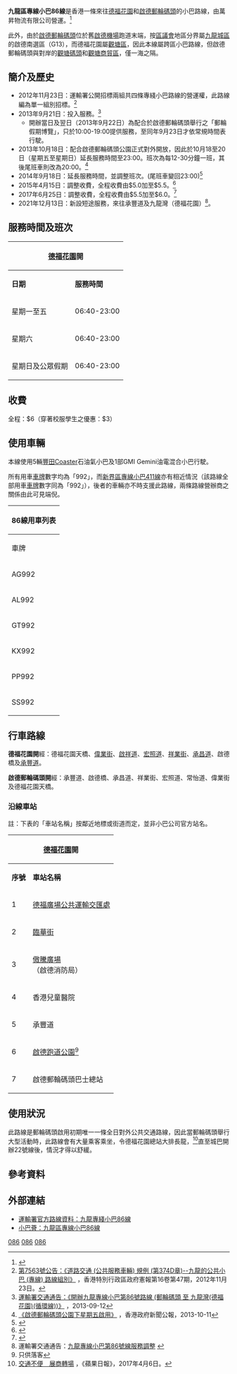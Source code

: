 {{公共汽車路線基礎資訊
|路線名稱=九龍區專線小巴86線
|代表圖像=050023_ToyotacoasterSS992,KL86.jpg
|經營者=駿億（亞洲）有限公司
|路線用車=[[豐田Coaster|豐田Coaster]]LPG、[[GMI_Gemini|GMI Gemini]]
|起點站=[[德福廣場公共運輸交匯處|德福花園]]
|途經地點=[[九龍灣商貿區|九龍灣商貿區]]
|終點站=[[啟德郵輪碼頭巴士總站|啟德郵輪碼頭]]
|路線性質=
|全程行駛里程=8公里
|全程行車時間=
|起點站服務時間=06:40-23:00
|終點站服務時間=06:40-23:00
|班次頻率=8-25分
|特別班次=
|全程收費=$6
|分段收費站點=
|服務時間以外替代路線=
|主要競爭交通=[[九龍巴士5M線|巴士5R]]、[[九龍巴士15A線|15A]]、[[城巴22線|22]]、[[九龍巴士28B線|28B]]、205R、[[九龍區專線小巴90A、90B線|小巴90系]]<br>穿梭巴士<br>的士
|備註=
|走線圖=GK86 RtMap.png
|走線圖說明=此線的走線圖
}}

'''九龍區專線小巴86線'''是香港一條來往[[德福花園|德福花園]]和[[啟德郵輪碼頭|啟德郵輪碼頭]]的小巴路線，由萬昇物流有限公司營運。<ref>{{Cite web |url=http://www.kaitakcruiseterminal.com.hk/%E8%A8%AD%E6%96%BD/%E5%A6%82%E4%BD%95%E5%89%8D%E5%BE%80/?lang=zh-hant |title=啟德郵輪碼頭官方網站 |accessdate=2018-08-06 |archive-date=2020-04-23 |archive-url=https://web.archive.org/web/20200423131434/https://www.kaitakcruiseterminal.com.hk/%e8%a8%ad%e6%96%bd/%e5%a6%82%e4%bd%95%e5%89%8d%e5%be%80/?lang=zh-hant |dead-url=no }}</ref>

此外，由於[[啟德郵輪碼頭|啟德郵輪碼頭]]位於舊[[啟德機場|啟德機場]]跑道末端，按[[區議會|區議會]]地區分界屬[[九龍城區|九龍城區]]的啟德南選區（G13），而德福花園屬[[觀塘區|觀塘區]]，因此本線屬跨區小巴路線，但啟德郵輪碼頭與對岸的[[觀塘碼頭|觀塘碼頭]]和[[觀塘商貿區|觀塘商貿區]]，僅一海之隔。

==簡介及歷史==
*2012年11月23日：運輸署公開招標兩組共四條專綫小巴路線的營運權，此路線編為單一組別招標。<ref>[http://www.gld.gov.hk/egazette/pdf/20121647/cgn201216477563.pdf 第7563號公告：《道路交通 (公共服務車輛) 規例 (第374D章)--九龍的公共小巴 (專線) 路線組別》] {{Wayback|url=http://www.gld.gov.hk/egazette/pdf/20121647/cgn201216477563.pdf |date=20201203005127 }}，香港特別行政區政府憲報第16卷第47期，2012年11月23日。</ref>
*2013年9月21日：投入服務。<ref>[http://www.td.gov.hk/tc/traffic_notices/index_id_35168.html 運輸署交通通告：《開辦九龍專線小巴第86號路線 (郵輪碼頭 至 九龍灣(德福花園)(循環線))》] {{Wayback|url=http://www.td.gov.hk/tc/traffic_notices/index_id_35168.html |date=20150924121349 }}，2013-09-12</ref>
** 開辦當日及翌日（2013年9月22日）為配合於啟德郵輪碼頭舉行之「郵輪假期博覽」，只於10:00-19:00提供服務，至同年9月23日才依常規時間表行駛。
*2013年10月18日：配合啟德郵輪碼頭公園正式對外開放，因此於10月18至20日（星期五至星期日）延長服務時間至23:00。班次為每12-30分鐘一班，其後尾班車則改為20:00。<ref>[http://info.gov.hk/gia/general/201310/11/P201310110587.htm 《啟德郵輪碼頭公園下星期五啟用》] {{Wayback|url=http://info.gov.hk/gia/general/201310/11/P201310110587.htm |date=20131213041619 }}，香港政府新聞公報，2013-10-11</ref>
*2014年9月18日：延長服務時間，並調整班次。(尾班車變回23:00)<ref>{{Cite web |url=http://www.td.gov.hk/tc/traffic_notices/index_id_39372.html |title=運輸署交通通告：《九龍專線小巴第86號路線 (郵輪碼頭 至 九龍灣(德福花園)(循環線))的服務調整》，2014-09-16 |accessdate=2014-09-18 |archive-date=2016-03-04 |archive-url=https://web.archive.org/web/20160304193149/http://www.td.gov.hk/tc/traffic_notices/index_id_39372.html |dead-url=no }}</ref>
*2015年4月15日：調整收費，全程收費由$5.0加至$5.5。<ref>{{Cite web |url=http://www.td.gov.hk/tc/traffic_notices/index_id_41650.html |title=運輸署交通通告：《調整九龍專線小巴第86號路線收費》，2015-04-13 |accessdate=2015-04-14 |archive-date=2016-03-04 |archive-url=https://web.archive.org/web/20160304203648/http://www.td.gov.hk/tc/traffic_notices/index_id_41650.html |dead-url=no }}</ref>
*2017年6月25日：調整收費，全程收費由$5.5加至$6.0。<ref>{{Cite web |url=http://www.td.gov.hk/tc/traffic_notices/index_id_49416.html |title=運輸署交通通告：《調整九龍專線小巴第86號路線收費》，2017-06-25 |accessdate=2017-12-06 |archive-date=2018-06-15 |archive-url=https://web.archive.org/web/20180615133155/http://www.td.gov.hk/tc/traffic_notices/index_id_49416.html |dead-url=no }}</ref>
*2021年12月13日：新設短途服務，來往承豐道及九龍灣（德福花園）<ref>運輸署交通通告：[https://www.td.gov.hk/tc/traffic_notices/index_id_64784.html 九龍專線小巴第86號線服務調整] {{Wayback|url=https://www.td.gov.hk/tc/traffic_notices/index_id_64784.html |date=20220128085420 }}</ref>。
<!--*2022年3月21日：因應[[啟德郵輪碼頭|啟德郵輪碼頭]]用作檢疫隔離設施，本綫終點站改為承豐道。-->

==服務時間及班次==
{|class="wikitable" style="text-align: center"
!colspan=3|[[德福花園|德福花園]]開!!colspan=3|[[啟德郵輪碼頭|啟德郵輪碼頭]]開
|-
!'''日期'''!!'''服務時間'''!!'''班次（分鐘）'''!!'''日期'''!!'''服務時間'''!!'''班次（分鐘）'''
|-
|星期一至五||06:40-23:00||4-20||星期一至五||06:40-23:00||4-20
|-
|星期六||06:40-23:00||8-25||星期六||06:40-23:00||8-25
|-
|星期日及公眾假期||06:40-23:00||8-25||星期日及公眾假期||06:40-23:00||8-25
|}

==收費==
全程：$6（穿著校服學生之優惠：$3）
{{Fare-remarks|6|fcs=Y}}

==使用車輛==
本線使用5輛[[豐田Coaster|豐田Coaster]]石油氣小巴及1部GMI Gemini油電混合小巴行駛。

所有用車[[車牌|車牌]]數字均為「992」，而[[新界區專線小巴411線|新界區專線小巴411線]]亦有相近情況（該路線全部用車[[車牌|車牌]]數字同為「992」），後者的車輛亦不時支援此路線，兩條路線營辦商之關係由此可見端倪。

{|class="wikitable"
! colspan="3"|86線用車列表
|-
! 車牌 || 車種代號 || 備註
|-
| AG992 || GMI Gemini || 19座位
|-
| AL992 || [[豐田Coaster|豐田Coaster]] 5LS ||
|-
| GT992 || 2018年[[豐田Coaster|豐田Coaster]] 7LL || 19座位
|-
| KX992 || [[豐田Coaster|豐田Coaster]] 5LS ||
|-
| PP992 || 2010年[[豐田Coaster|豐田Coaster]] 6LS ||
|-
| SS992 || 2015年[[豐田Coaster|豐田Coaster]] 6LS ||
|}

==行車路線==
'''德福花園開'''經：德福花園天橋、[[偉業街|偉業街]]、[[啟祥道|啟祥道]]、[[宏照道|宏照道]]、[[祥業街|祥業街]]、[[承昌道|承昌道]]、啟德橋及[[承豐道|承豐道]]。

'''啟德郵輪碼頭開'''經：承豐道、啟德橋、承昌道、祥業街、宏照道、常怡道、偉業街及德福花園天橋。

===沿線車站===
註：下表的「車站名稱」按鄰近地標或街道而定，並非小巴公司官方站名。
{|class="wikitable" style="text-align: center"
!colspan=3|[[德福花園|德福花園]]開!!colspan=3|[[啟德郵輪碼頭|啟德郵輪碼頭]]開
|-
!'''序號'''!!'''車站名稱'''!!'''位置'''!!'''序號'''!!'''車站名稱'''!!'''位置'''
|-
|1|| colspan="2" |[[德福廣場公共運輸交匯處|德福廣場公共運輸交匯處]]||1|| colspan="2" |[[啟德郵輪碼頭巴士總站|啟德郵輪碼頭巴士總站]]
|-
|2||[[臨華街|臨華街]]||[[宏照道|宏照道]]||2||[[啟德橋|啟德橋]]||[[承豐道|承豐道]]
|-
|3||[[傲騰廣場|傲騰廣場]]<BR>（啟德消防局）||[[祥業街|祥業街]]||3||[[香港兒童醫院|香港兒童醫院]]||[[承昌道|承昌道]]
|-
|4||香港兒童醫院||承昌道||4||傲騰廣場<BR>（啟德消防局）||祥業街
|-
|5||colspan=2|承豐道||5|| colspan="2" |[[德福廣場公共運輸交匯處|德福廣場公共運輸交匯處]]
|-
|6||[[啟德跑道公園|啟德跑道公園]]<ref>只供落客</ref>||啟德郵輪碼頭巴士總站|| colspan="3" rowspan=2|
|-
|7||colspan=2|啟德郵輪碼頭巴士總站
|}

==使用狀況==
此路線是郵輪碼頭啟用初期唯一一條全日對外公共交通路線，因此當郵輪碼頭舉行大型活動時，此路線會有大量乘客乘坐，令德福花園總站大排長龍，<ref>[https://hk.news.appledaily.com/local/daily/article/20170406/19981460 交通不便　展商轉場] {{Wayback|url=https://hk.news.appledaily.com/local/daily/article/20170406/19981460 |date=20180930154438 }}，《蘋果日報》，2017年4月6日。</ref>直至城巴開辦22號線後，情況才得以舒緩。

==參考資料==
{{reflist}}

==外部連結==
*[https://web.archive.org/web/20131206052944/http://www.td.gov.hk/tc/transport_in_hong_kong/public_transport/minibuses/green/gmb_online_guide/kowloon_gmb_routes/kln_86/index.html 運輸署官方路線資料：九龍專綫小巴86線]
*[http://www.16seats.net/chi/gmb/gk_86.html 小巴薈：九龍區專線小巴86線]{{Wayback|url=http://www.16seats.net/chi/gmb/gk_86.html |date=20200131031811 }}

{{觀塘區小巴路線列表}}
{{九龍城區小巴路線列表}}

[[Category:九龍區小巴路線|086]]
[[Category:觀塘區小巴路線|086]]
[[Category:九龍城區小巴路線|086]]